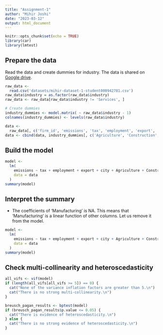 ```yaml
---
title: "Assignment-1"
author: "Mihir Joshi"
date: "2023-03-12"
output: html_document
---
```


```r
knitr::opts_chunk$set(echo = TRUE)
library(car)
library(lmtest)
```

## Prepare the data

Read the data and create dummies for industry. The data is shared on 
[Google drive](https://docs.google.com/spreadsheets/d/1F7_UGud7W_ADI76pqF3OGWGTKw4OHdXAkngYnLWU3G0/edit#gid=2020986000).

```r
raw_data <-
  read.csv('datasets/mihir-dataset-1-student000942781.csv')
raw_data$industry = as.factor(raw_data$industry)
raw_data <- raw_data[raw_data$industry != 'Services', ]

# Create dummies
industry_dummies <- model.matrix( ~ raw_data$industry - 1)
colnames(industry_dummies) <- levels(raw_data$industry)

data <-
  raw_data[, c('firm_id', 'emissions', 'tax', 'employment', 'export', 'city')]
data <- cbind(data, industry_dummies[, c('Agriculture', 'Construction', 'Manufacturing')])
```

## Build the model

```r
model <-
  lm(
    emissions ~ tax + employment + export + city + Agriculture + Construction + Manufacturing,
    data = data
  )
summary(model)
```

## Interpret the summary

- The coefficients of 'Manufacturing' is NA. This means that 'Manufacturing' is
a linear function of other columns. Let us remove it from the model.

```r
model <-
  lm(
    emissions ~ tax + employment + export + city + Agriculture + Construction,
    data = data
  )
summary(model)
```

## Check multi-collinearity and heteroscedasticity
```r
all_vifs <- vif(model)
if (length(all_vifs[all_vifs >= 5]) == 0) {
  cat("None of the variance inflation factors are greater than 5.\n")
  cat("There is no strong multi-collinearity.\n")
}

breusch_pagan_results <- bptest(model)
if (breusch_pagan_results$p.value <= 0.05) {
  cat("There is evidence of heteroscedasticity.\n")
} else {
  cat("There is no strong evidence of heteroscedasticity.\n")
}
```